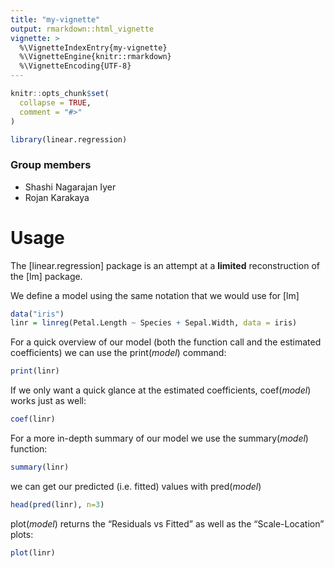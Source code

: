 ```yaml
---
title: "my-vignette"
output: rmarkdown::html_vignette
vignette: >
  %\VignetteIndexEntry{my-vignette}
  %\VignetteEngine{knitr::rmarkdown}
  %\VignetteEncoding{UTF-8}
---
```


```r
knitr::opts_chunk$set(
  collapse = TRUE,
  comment = "#>"
)
```

```r
library(linear.regression)
```





### Group members

* Shashi Nagarajan Iyer
* Rojan Karakaya


# Usage

The [linear.regression] package is an attempt at a **limited** reconstruction of the [lm] package.

We define a model using the same notation that we would use for [lm]

```r
data("iris")
linr = linreg(Petal.Length ~ Species + Sepal.Width, data = iris)
```

For a quick overview of our model (both the function call and the estimated coefficients) we can use the print(*model*) command:

```r
print(linr)
```

If we only want a quick glance at the estimated coefficients, coef(*model*) works just as well:

```r
coef(linr)
```

For a more in-depth summary of our model we use the summary(*model*) function:

```r
summary(linr)
```

we can get our predicted (i.e. fitted) values with pred(*model*)

```r
head(pred(linr), n=3)
```

plot(*model*) returns the "Residuals vs Fitted" as well as the "Scale-Location" plots:

```r
plot(linr)
```

